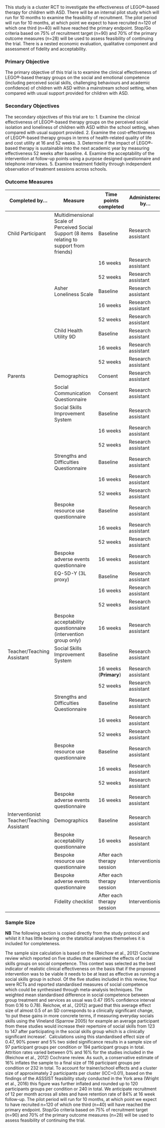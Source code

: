 This study is a cluster RCT to investigate the effectiveness of LEGO®-based therapy for children with ASD. There will be an internal pilot study which will run for 10 months to examine the feasibility of recruitment. The pilot period will run for 10 months, at which point we expect to have recruited n=120 of which one third (n=40) will have reached the primary endpoint. Stop/Go criteria based on 75% of recruitment target (n=90) and 70% of the primary outcome measures (n=28) will be used to assess feasibility of continuing the trial. There is a nested economic evaluation, qualitative component and assessment of fidelity and acceptability.

### Primary Objective

The primary objective of this trial is to examine the clinical effectiveness of LEGO®-based therapy groups on the social and emotional competence (including perceived social skills, challenging behaviours and academic confidence) of children with ASD within a mainstream school setting, when compared with usual support provided for children with ASD.

### Secondary Objectives

The secondary objectives of this trial are to:
1. Examine the clinical effectiveness of LEGO®-based therapy groups on the perceived social isolation and loneliness of children with ASD within the school setting, when compared with usual support provided.
2. Examine the cost-effectiveness of LEGO®-based therapy groups in terms of health-related quality of life and cost utility at 16 and 52 weeks.
3. Determine if the impact of LEGO®-based therapy is sustainable into the next academic year by measuring effectiveness 52 weeks after baseline.
4. Examine the acceptability of the intervention at follow-up points using a purpose designed questionnaire and telephone interviews.
5. Examine treatment fidelity through independent observation of treatment sessions across schools.


### Outcome Measures

| Completed by...  | Measure                | Time points completed | Administered by... |
|------------------|------------------------|-----------------------|--------------------|
| Child Participant | Multidimensional Scale of Perceived Social Support (8 items relating to support from friends) | Baseline | Research assistant |
|                  |                        | 16 weeks              | Research assistant |
|                  |                        | 52 weeks              | Research assistant |
|                  | Asher Loneliness Scale | Baseline              | Research assistant |
|                  |                        | 16 weeks              | Research assistant |
|                  |                        | 52 weeks              | Research assistant |
|                  | Child Health Utility 9D| Baseline              | Research assistant |
|                  |                        | 16 weeks              | Research assistant |
|                  |                        | 52 weeks              | Research assistant |
| Parents          | Demographics           | Consent               | Research assistant |
|                  | Social Communication Questionnaire | Consent   | Research assistant |
|                  | Social Skills Improvement System   | Baseline  | Research assistant |
|                  |                        | 16 weeks              | Research assistant |
|                  |                        | 52 weeks              | Research assistant |
|                  | Strengths and Difficulties Questionnaire | Baseline | Research assistant |
|                  |                        | 16 weeks              | Research assistant |
|                  |                        | 52 weeks              | Research assistant |
|                  | Bespoke resource use questionnaire | Baseline  | Research assistant |
|                  |                        | 16 weeks              | Research assistant |
|                  |                        | 52 weeks              | Research assistant |
|                  | Bespoke adverse events questionnaire | 16 weeks| Research assistant |
|                  | EQ-5D-Y  (3L proxy)    | Baseline              | Research assistant |
|                  |                        | 16 weeks              | Research assistant |
|                  |                        | 52 weeks              | Research assistant |
|                  | Bespoke acceptability questionnaire (intervention group only) | 16 weeks | Research assistant |
| Teacher/Teaching Assistant | Social Skills Improvement System | Baseline | Research assistant |
|                  |                        | 16 weeks (**Primary**)| Research assistant |
|                  |                        | 52 weeks              | Research assistant |
|                  | Strengths and Difficulties Questionnaire | Baseline | Research assistant |
|                  |                        | 16 weeks              | Research assistant |
|                  |                        | 52 weeks              | Research assistant |
|                  | Bespoke resource use questionnaire | Baseline  | Research assistant |
|                  |                        | 16 weeks              | Research assistant |
|                  |                        | 52 weeks              | Research assistant |
|                  | Bespoke adverse events questionnaire | 16 weeks| Research assistant |
| Interventionist Teacher/Teaching Assistant | Demographics | Baseline | Research assistant |
|                  | Bespoke acceptability questionnaire  | 16 weeks | Research assistant |
|                  | Bespoke resource use questionnaire   | After each therapy session | Interventionist |
|                  | Bespoke adverse events questionnaire | After each therapy session | Interventionist |
|                  | Fidelity checklist                   | After each therapy session | Interventionist |

### Sample Size

**NB** The following section is copied directly from the study protocol and whilst it it has little bearing on the statsitical analyses themselves it is included for completeness.

The sample size calculation is based on the (Reichow et al., 2012) Cochrane review which reported on five studies that examined the effects of social skills groups on social competence. This context was selected as the best indicator of realistic clinical effectiveness on the basis that if the proposed intervention was to be viable it needs to be at least as effective as running a social skills group in school. Of the five studies included in this review, four were RCTs and reported standardised measures of social competence which could be synthesised through meta-analysis techniques. The weighted mean standardised difference in social competence between group treatment and services as usual was 0.47 (95% confidence interval from 0.16 to 0.78). Reichow, et al., (2012) argued that this average effect size of almost 0.5 of an SD corresponds to a clinically significant change, 'to put these gains in more concrete terms, if measuring everyday socials skills using the Vineland (Sparrow 2005) for example an average participant from these studies would increase their repertoire of social skills from 123 to 147 after participating in the social skills group which is a clinically significant increase'.  Calculations using this standardised effect size of 0.47, 90% power and 5% two sided significance results in a sample size of 97 participant groups per condition or 194 participant groups in total. Attrition rates varied between 0% and 16% for the studies included in the (Reichow et al., 2012) Cochrane review. As such, a conservative estimate of 16% inflates the sample to a final size of 116 participant groups per condition or 232 in total. To account for trainer/school effects and a cluster size of approximately 2 participants per cluster (ICC=0.01), based on the findings of the ASSSIST feasibility study conducted in the York area (Wright et al., 2016) this figure was further inflated and rounded up to 120 participants groups per condition or 240 in total. We anticipate recruitment of 12 per month across all sites and have retention rate of 84% at 16 week follow-up. The pilot period will run for 10 months, at which point we expect to have recruited n=120 of which one third (n=40) will have reached the primary endpoint. Stop/Go criteria based on 75% of recruitment target (n=90) and 70% of the primary outcome measures (n=28) will be used to assess feasibility of continuing the trial.
